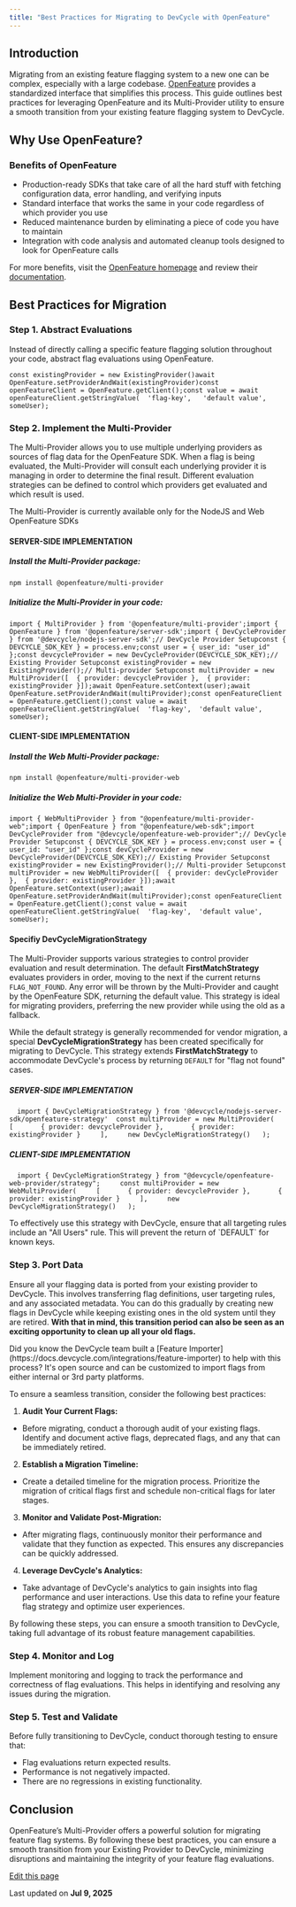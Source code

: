 ```yaml
---
title: "Best Practices for Migrating to DevCycle with OpenFeature"
---
```


## Introduction[​](#introduction "Direct link to Introduction")

Migrating from an existing feature flagging system to a new one can be complex, especially with a large codebase. [OpenFeature](https://openfeature.dev) provides a standardized interface that simplifies this process. This guide outlines best practices for leveraging OpenFeature and its Multi-Provider utility to ensure a smooth transition from your existing feature flagging system to DevCycle.

## Why Use OpenFeature?[​](#why-use-openfeature "Direct link to Why Use OpenFeature?")

### Benefits of OpenFeature[​](#benefits-of-openfeature "Direct link to Benefits of OpenFeature")

* Production-ready SDKs that take care of all the hard stuff with fetching configuration data, error handling, and verifying inputs
* Standard interface that works the same in your code regardless of which provider you use
* Reduced maintenance burden by eliminating a piece of code you have to maintain
* Integration with code analysis and automated cleanup tools designed to look for OpenFeature calls

For more benefits, visit the [OpenFeature homepage](https://openfeature.dev) and review their [documentation](https://openfeature.dev/docs/reference/intro/).

## Best Practices for Migration[​](#best-practices-for-migration "Direct link to Best Practices for Migration")

### Step 1. Abstract Evaluations[​](#step-1-abstract-evaluations "Direct link to Step 1. Abstract Evaluations")

Instead of directly calling a specific feature flagging solution throughout your code, abstract flag evaluations using OpenFeature.

```
const existingProvider = new ExistingProvider()await OpenFeature.setProviderAndWait(existingProvider)const openFeatureClient = OpenFeature.getClient();const value = await openFeatureClient.getStringValue(  'flag-key',   'default value',   someUser);
```

### Step 2. Implement the Multi-Provider[​](#step-2-implement-the-multi-provider "Direct link to Step 2. Implement the Multi-Provider")

The Multi-Provider allows you to use multiple underlying providers as sources of flag data for the OpenFeature SDK. When a flag is being evaluated, the Multi-Provider will consult each underlying provider it is managing in order to determine the final result. Different evaluation strategies can be defined to control which providers get evaluated and which result is used.

<Warning>
  The Multi-Provider is currently available only for the NodeJS and Web OpenFeature SDKs
</Warning>

#### SERVER-SIDE IMPLEMENTATION[​](#server-side-implementation "Direct link to SERVER-SIDE IMPLEMENTATION")

##### Install the Multi-Provider package:[​](#install-the-multi-provider-package "Direct link to Install the Multi-Provider package:")

```
npm install @openfeature/multi-provider
```

##### Initialize the Multi-Provider in your code:[​](#initialize-the-multi-provider-in-your-code "Direct link to Initialize the Multi-Provider in your code:")

```
import { MultiProvider } from '@openfeature/multi-provider';import { OpenFeature } from '@openfeature/server-sdk';import { DevCycleProvider } from '@devcycle/nodejs-server-sdk';// DevCycle Provider Setupconst { DEVCYCLE_SDK_KEY } = process.env;const user = { user_id: "user_id" };const devcycleProvider = new DevCycleProvider(DEVCYCLE_SDK_KEY);// Existing Provider Setupconst existingProvider = new ExistingProvider();// Multi-provider Setupconst multiProvider = new MultiProvider([  { provider: devcycleProvider },  { provider: existingProvider }]);await OpenFeature.setContext(user);await OpenFeature.setProviderAndWait(multiProvider);const openFeatureClient = OpenFeature.getClient();const value = await openFeatureClient.getStringValue(  'flag-key',  'default value',  someUser);
```

#### CLIENT-SIDE IMPLEMENTATION[​](#client-side-implementation "Direct link to CLIENT-SIDE IMPLEMENTATION")

##### Install the Web Multi-Provider package:[​](#install-the-web-multi-provider-package "Direct link to Install the Web Multi-Provider package:")

```
npm install @openfeature/multi-provider-web
```

##### Initialize the Web Multi-Provider in your code:[​](#initialize-the-web-multi-provider-in-your-code "Direct link to Initialize the Web Multi-Provider in your code:")

```
import { WebMultiProvider } from "@openfeature/multi-provider-web";import { OpenFeature } from "@openfeature/web-sdk";import DevCycleProvider from "@devcycle/openfeature-web-provider";// DevCycle Provider Setupconst { DEVCYCLE_SDK_KEY } = process.env;const user = { user_id: "user_id" };const devCycleProvider = new DevCycleProvider(DEVCYCLE_SDK_KEY);// Existing Provider Setupconst existingProvider = new ExistingProvider();// Multi-provider Setupconst multiProvider = new WebMultiProvider([  { provider: devCycleProvider },  { provider: existingProvider }]);await OpenFeature.setContext(user);await OpenFeature.setProviderAndWait(multiProvider);const openFeatureClient = OpenFeature.getClient();const value = await openFeatureClient.getStringValue(  'flag-key',  'default value',  someUser);
```

#### Specifiy DevCycleMigrationStrategy[​](#specifiy-devcyclemigrationstrategy "Direct link to Specifiy DevCycleMigrationStrategy")

The Multi-Provider supports various strategies to control provider evaluation and result determination. The default **FirstMatchStrategy** evaluates providers in order, moving to the next if the current returns `FLAG_NOT_FOUND`. Any error will be thrown by the Multi-Provider and caught by the OpenFeature SDK, returning the default value. This strategy is ideal for migrating providers, preferring the new provider while using the old as a fallback.

While the default strategy is generally recommended for vendor migration, a special **DevCycleMigrationStrategy** has been created specifically for migrating to DevCycle. This strategy extends **FirstMatchStrategy** to accommodate DevCycle's process by returning `DEFAULT` for "flag not found" cases.

##### SERVER-SIDE IMPLEMENTATION[​](#server-side-implementation-1 "Direct link to SERVER-SIDE IMPLEMENTATION")

```
  import { DevCycleMigrationStrategy } from '@devcycle/nodejs-server-sdk/openfeature-strategy'  const multiProvider = new MultiProvider(     [       { provider: devcycleProvider },       { provider: existingProvider }     ],     new DevCycleMigrationStrategy()   );
```

##### CLIENT-SIDE IMPLEMENTATION[​](#client-side-implementation-1 "Direct link to CLIENT-SIDE IMPLEMENTATION")

```
  import { DevCycleMigrationStrategy } from "@devcycle/openfeature-web-provider/strategy";     const multiProvider = new WebMultiProvider(     [       { provider: devcycleProvider },       { provider: existingProvider }     ],     new DevCycleMigrationStrategy()   );
```

<Warning>
  To effectively use this strategy with DevCycle, ensure that all targeting rules include an "All Users" rule. This will prevent the return of `DEFAULT` for known keys.
</Warning>

### Step 3. Port Data[​](#step-3-port-data "Direct link to Step 3. Port Data")

Ensure all your flagging data is ported from your existing provider to DevCycle. This involves transferring flag definitions, user targeting rules, and any associated metadata. You can do this gradually by creating new flags in DevCycle while keeping existing ones in the old system until they are retired. **With that in mind, this transition period can also be seen as an exciting opportunity to clean up all your old flags.**

<Info>
  Did you know the DevCycle team built a [Feature Importer](https://docs.devcycle.com/integrations/feature-importer) to help with this process? It's open source and can be customized to import flags from either internal or 3rd party platforms.
</Info>

To ensure a seamless transition, consider the following best practices:

1. **Audit Your Current Flags:**

* Before migrating, conduct a thorough audit of your existing flags. Identify and document active flags, deprecated flags, and any that can be immediately retired.

2. **Establish a Migration Timeline:**

* Create a detailed timeline for the migration process. Prioritize the migration of critical flags first and schedule non-critical flags for later stages.

3. **Monitor and Validate Post-Migration:**

* After migrating flags, continuously monitor their performance and validate that they function as expected. This ensures any discrepancies can be quickly addressed.

4. **Leverage DevCycle's Analytics:**

* Take advantage of DevCycle's analytics to gain insights into flag performance and user interactions. Use this data to refine your feature flag strategy and optimize user experiences.

By following these steps, you can ensure a smooth transition to DevCycle, taking full advantage of its robust feature management capabilities.

### Step 4. Monitor and Log[​](#step-4-monitor-and-log "Direct link to Step 4. Monitor and Log")

Implement monitoring and logging to track the performance and correctness of flag evaluations. This helps in identifying and resolving any issues during the migration.

### Step 5. Test and Validate[​](#step-5-test-and-validate "Direct link to Step 5. Test and Validate")

Before fully transitioning to DevCycle, conduct thorough testing to ensure that:

* Flag evaluations return expected results.
* Performance is not negatively impacted.
* There are no regressions in existing functionality.

## Conclusion[​](#conclusion "Direct link to Conclusion")

OpenFeature’s Multi-Provider offers a powerful solution for migrating feature flag systems. By following these best practices, you can ensure a smooth transition from your Existing Provider to DevCycle, minimizing disruptions and maintaining the integrity of your feature flag evaluations.

[Edit this page](https://github.com/devcyclehq/devcycle-docs/edit/main/docs/best-practices/migration.md)

Last updated on **Jul 9, 2025**
